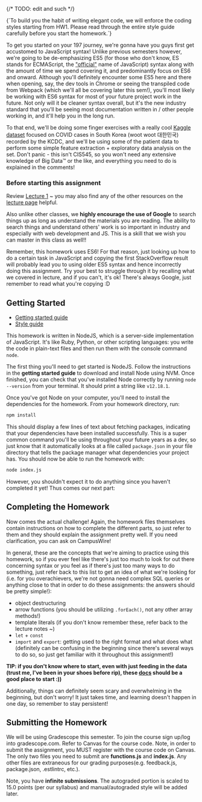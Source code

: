 
{/* TODO: edit and such */}

<Alert>
  {`To build you the habit of writing elegant code, we will enforce the coding styles starting from HW1. Please read through the entire style guide carefully before you start the homework.`}
</Alert>

To get you started on your 197 journey, we're gonna have you guys first get accustomed to JavaScript syntax! Unlike previous semesters however, we're going to be de-emphasizing ES5 (for those who don't know, ES stands for ECMAScript, the ["official"](https://auth0.com/blog/a-brief-history-of-javascript/) name of JavaScript) syntax along with the amount of time we spend covering it, and predominantly focus on ES6 and onward. Although you'll definitely encounter some ES5 here and there when opening, say, the dev tools in Chrome or seeing the transpiled code from Webpack (which we'll all be covering later this sem!), you'll most likely be working with ES6 syntax for most of your future project work in the future. Not only will it be cleaner syntax overall, but it's the new industry standard that you'll be seeing most documentation written in / other people working in, and it'll help you in the long run.

To that end, we'll be doing some finger exercises with a really cool [Kaggle dataset](https://www.kaggle.com/kimjihoo/coronavirusdataset?select=PatientInfo.csv) focused on COVID cases in South Korea (woot woot 대한민국) recorded by the KCDC, and we'll be using some of the patient data to perform some simple feature extraction + exploratory data analysis on the set. Don't panic - this isn't CIS545, so you won't need any extensive knowledge of Big Data™ or the like, and everything you need to do is explained in the comments!

### Before starting this assignment

Review [Lecture 1](/lectures/1-js-basics) ~ you may also find any of the other resources on the [lecture page](/lectures) helpful.

Also unlike other classes, we **highly encourage the use of Google** to search things up as long as understand the materials you are reading.
The ability to search things and understand others' work is so important in industry and especially with web development and JS. This is a skill that we wish you can master in this class as well!!

<Alert type="warning">
  Remember, this homework uses ES6! For that reason, just looking up how to do a
  certain task in JavaScript and copying the first StackOverflow result will
  probably lead you to using older ES5 syntax and hence incorrectly doing this
  assignment. Try your best to struggle through it by recalling what we covered
  in lecture, and if you can't, it's ok! There's always Google, just remember to
  read what you're copying :D
</Alert>

## Getting Started

- [Getting started guide](/development)
- [Style guide](/style)

This homework is written in NodeJS, which is a server-side implementation of JavaScript. It's like Ruby, Python, or other scripting languages: you write the code in plain-text files and then run them with the console command `node`.

The first thing you'll need to get started is NodeJS. Follow the instructions in the **getting started guide** to download and install Node using NVM. Once finished, you can check that you've installed Node correctly by running `node --version` from your terminal. It should print a string like `v12.18.1`.

Once you've got Node on your computer, you'll need to install the dependencies for the homework. From your homework directory, run:

```sh
npm install
```

This should display a few lines of text about fetching packages, indicating that your dependencies have been installed successfully. This is a super common command you'll be using throughout your future years as a dev, so just know that it automatically looks at a file called `package.json` in your file directory that tells the package manager what dependencies your project has. You should now be able to run the homework with:

```sh
node index.js
```

However, you shouldn't expect it to do anything since you haven't completed it yet! Thus comes our next part:

## Completing the Homework

Now comes the actual challenge! Again, the homework files themselves contain instructions on how to complete the different parts, so just refer to them and they should explain the assignment pretty well. If you need clarification, you can ask on CampusWire!

In general, these are the concepts that we're aiming to practice using this homework, so if you ever feel like there's just too much to look for out there concerning syntax or you feel as if there's just too many ways to do something, just refer back to this list to get an idea of what we're looking for (i.e. for you overachievers, we're not gonna need complex SQL queries or anything close to that in order to do these assignments: the answers should be pretty simple!):

- object destructuring
- arrow functions (you should be utilizing `.forEach()`, not any other array methods!)
- template literals (if you don't know remember these, refer back to the lecture notes ~)
- `let` + `const`
- `import` and `export`: getting used to the right format and what does what (definitely can be confusing in the beginning since there's several ways to do so, so just get familiar with it throughout this assignment!)

**TIP: if you don't know where to start, even with just feeding in the data (trust me, I've been in your shoes before rip), these [docs](https://www.npmjs.com/package/csv-parser) should be a good place to start :))**

Additionally, things can definitely seem scary and overwhelming in the beginning, but don't worry! It just takes time, and learning doesn't happen in one day, so remember to stay persistent!

## Submitting the Homework

We will be using Gradescope this semester. To join the course sign up/log into gradescope.com. Refer to Canvas for the course code. Note, in order to submit the assignment, you MUST register with the course code on Canvas. The only two files you need to submit are **functions.js** and **index.js**. Any other files are extraneous for our grading purposes(e.g. feedback.js, package.json, .estlintrc, etc.).

Note, you have **infinite submissions**. The autograded portion is scaled to 15.0 points (per our syllabus) and manual/autograded style will be added later.
